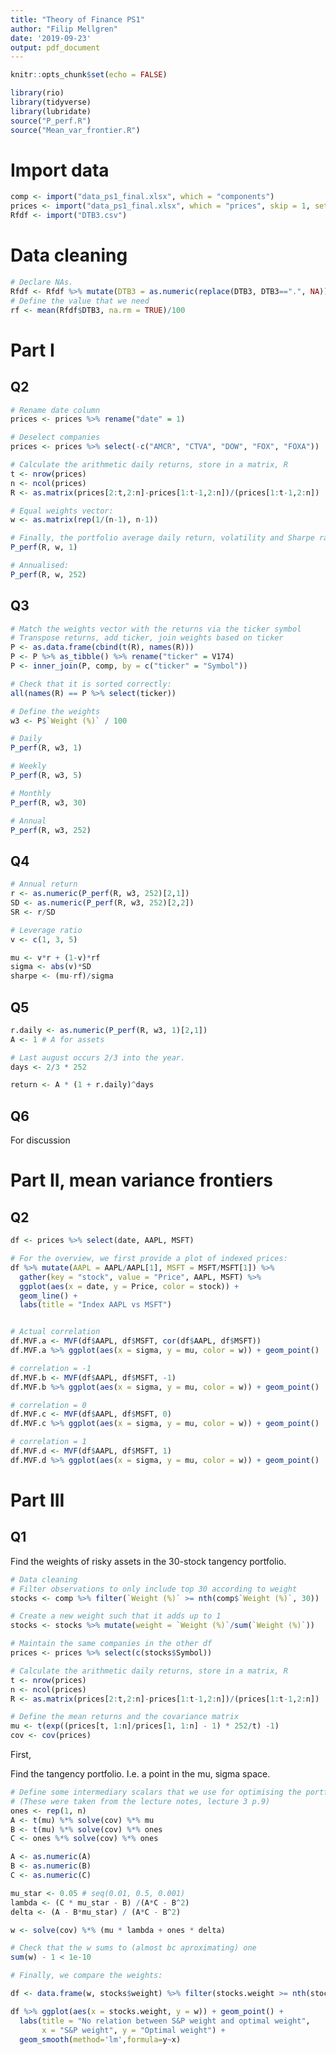 ```yaml
---
title: "Theory of Finance PS1"
author: "Filip Mellgren"
date: '2019-09-23'
output: pdf_document
---
```


```r
knitr::opts_chunk$set(echo = FALSE)
```

```r
library(rio)
library(tidyverse)
library(lubridate)
source("P_perf.R")
source("Mean_var_frontier.R")
```

# Import data
```r
comp <- import("data_ps1_final.xlsx", which = "components")
prices <- import("data_ps1_final.xlsx", which = "prices", skip = 1, setclass = "tibble")
Rfdf <- import("DTB3.csv")
```

# Data cleaning
```r
# Declare NAs.
Rfdf <- Rfdf %>% mutate(DTB3 = as.numeric(replace(DTB3, DTB3==".", NA)))
# Define the value that we need
rf <- mean(Rfdf$DTB3, na.rm = TRUE)/100
```

# Part I

## Q2
```r
# Rename date column
prices <- prices %>% rename("date" = 1)

# Deselect companies
prices <- prices %>% select(-c("AMCR", "CTVA", "DOW", "FOX", "FOXA"))
```

```r
# Calculate the arithmetic daily returns, store in a matrix, R
t <- nrow(prices)
n <- ncol(prices)
R <- as.matrix(prices[2:t,2:n]-prices[1:t-1,2:n])/(prices[1:t-1,2:n])

# Equal weights vector:
w <- as.matrix(rep(1/(n-1), n-1))

# Finally, the portfolio average daily return, volatility and Sharpe ratio.
P_perf(R, w, 1)

# Annualised: 
P_perf(R, w, 252)
```

## Q3

```r
# Match the weights vector with the returns via the ticker symbol
# Transpose returns, add ticker, join weights based on ticker
P <- as.data.frame(cbind(t(R), names(R))) 
P <- P %>% as_tibble() %>% rename("ticker" = V174)
P <- inner_join(P, comp, by = c("ticker" = "Symbol"))

# Check that it is sorted correctly:
all(names(R) == P %>% select(ticker))

# Define the weights
w3 <- P$`Weight (%)` / 100

# Daily
P_perf(R, w3, 1)

# Weekly
P_perf(R, w3, 5)

# Monthly
P_perf(R, w3, 30)

# Annual
P_perf(R, w3, 252)

```
## Q4

```r
# Annual return
r <- as.numeric(P_perf(R, w3, 252)[2,1])
SD <- as.numeric(P_perf(R, w3, 252)[2,2])
SR <- r/SD

# Leverage ratio  
v <- c(1, 3, 5)

mu <- v*r + (1-v)*rf
sigma <- abs(v)*SD
sharpe <- (mu-rf)/sigma

```

## Q5

```r
r.daily <- as.numeric(P_perf(R, w3, 1)[2,1])
A <- 1 # A for assets

# Last august occurs 2/3 into the year. 
days <- 2/3 * 252

return <- A * (1 + r.daily)^days
```

## Q6

For discussion


# Part II, mean variance frontiers

## Q2
```r
df <- prices %>% select(date, AAPL, MSFT)

# For the overview, we first provide a plot of indexed prices:
df %>% mutate(AAPL = AAPL/AAPL[1], MSFT = MSFT/MSFT[1]) %>% 
  gather(key = "stock", value = "Price", AAPL, MSFT) %>% 
  ggplot(aes(x = date, y = Price, color = stock)) + 
  geom_line() +
  labs(title = "Index AAPL vs MSFT")


# Actual correlation
df.MVF.a <- MVF(df$AAPL, df$MSFT, cor(df$AAPL, df$MSFT))
df.MVF.a %>% ggplot(aes(x = sigma, y = mu, color = w)) + geom_point()

# correlation = -1
df.MVF.b <- MVF(df$AAPL, df$MSFT, -1)
df.MVF.b %>% ggplot(aes(x = sigma, y = mu, color = w)) + geom_point()

# correlation = 0
df.MVF.c <- MVF(df$AAPL, df$MSFT, 0)
df.MVF.c %>% ggplot(aes(x = sigma, y = mu, color = w)) + geom_point()

# correlation = 1
df.MVF.d <- MVF(df$AAPL, df$MSFT, 1)
df.MVF.d %>% ggplot(aes(x = sigma, y = mu, color = w)) + geom_point()

```

# Part III

## Q1
Find the weights of risky assets in the 30-stock tangency portfolio.

```r
# Data cleaning
# Filter observations to only include top 30 according to weight
stocks <- comp %>% filter(`Weight (%)` >= nth(comp$`Weight (%)`, 30))

# Create a new weight such that it adds up to 1
stocks <- stocks %>% mutate(weight = `Weight (%)`/sum(`Weight (%)`))

# Maintain the same companies in the other df
prices <- prices %>% select(c(stocks$Symbol))

# Calculate the arithmetic daily returns, store in a matrix, R
t <- nrow(prices)
n <- ncol(prices)
R <- as.matrix(prices[2:t,2:n]-prices[1:t-1,2:n])/(prices[1:t-1,2:n])

# Define the mean returns and the covariance matrix
mu <- t(exp((prices[t, 1:n]/prices[1, 1:n] - 1) * 252/t) -1)
cov <- cov(prices)
```

First,

Find the tangency portfolio. I.e. a point in the mu, sigma space.


```r
# Define some intermediary scalars that we use for optimising the portfolio
# (These were taken from the lecture notes, lecture 3 p.9)
ones <- rep(1, n)
A <- t(mu) %*% solve(cov) %*% mu
B <- t(mu) %*% solve(cov) %*% ones
C <- ones %*% solve(cov) %*% ones

A <- as.numeric(A)
B <- as.numeric(B)
C <- as.numeric(C)

mu_star <- 0.05 # seq(0.01, 0.5, 0.001)
lambda <- (C * mu_star - B) /(A*C - B^2)
delta <- (A - B*mu_star) / (A*C - B^2)

w <- solve(cov) %*% (mu * lambda + ones * delta)

# Check that the w sums to (almost bc aproximating) one
sum(w) - 1 < 1e-10

```

```r
# Finally, we compare the weights:

df <- data.frame(w, stocks$weight) %>% filter(stocks.weight >= nth(stocks$weight, 10))

df %>% ggplot(aes(x = stocks.weight, y = w)) + geom_point() +
  labs(title = "No relation between S&P weight and optimal weight", 
       x = "S&P weight", y = "Optimal weight") + 
  geom_smooth(method='lm',formula=y~x)
```


